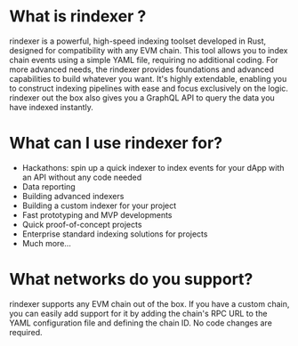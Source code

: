 # What is rindexer ?

rindexer is a powerful, high-speed indexing toolset developed in Rust, designed for compatibility with any EVM chain.
This tool allows you to index chain events using a simple YAML file, requiring no additional coding.
For more advanced needs, the rindexer provides foundations and advanced capabilities to build whatever you want.
It's highly extendable, enabling you to construct indexing pipelines with ease and focus exclusively on the logic.
rindexer out the box also gives you a GraphQL API to query the data you have indexed instantly.

# What can I use rindexer for?

- Hackathons: spin up a quick indexer to index events for your dApp with an API without any code needed
- Data reporting
- Building advanced indexers
- Building a custom indexer for your project
- Fast prototyping and MVP developments
- Quick proof-of-concept projects
- Enterprise standard indexing solutions for projects
- Much more...

# What networks do you support?

rindexer supports any EVM chain out of the box. If you have a custom chain, you can easily add support for it by
adding the chain's RPC URL to the YAML configuration file and defining the chain ID. No code changes are required.